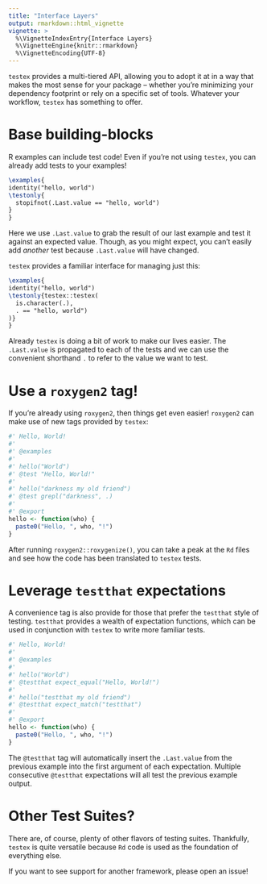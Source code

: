 ```yaml
---
title: "Interface Layers"
output: rmarkdown::html_vignette
vignette: >
  %\VignetteIndexEntry{Interface Layers}
  %\VignetteEngine{knitr::rmarkdown}
  %\VignetteEncoding{UTF-8}
---
```


`testex` provides a multi-tiered API, allowing you to adopt it at in a way
that makes the most sense for your package -- whether you're minimizing your
dependency footprint or rely on a specific set of tools. Whatever your 
workflow, `testex` has something to offer.

# Base building-blocks

R examples can include test code! Even if you're not using `testex`, 
you can already add tests to your examples!

```latex
\examples{
identity("hello, world")
\testonly{
  stopifnot(.Last.value == "hello, world")
}
}
```

Here we use `.Last.value` to grab the result of our last example and test it
against an expected value. Though, as you might expect, you can't easily add
_another_ test because `.Last.value` will have changed. 

`testex` provides a familiar interface for managing just this:

```latex
\examples{
identity("hello, world")
\testonly{testex::testex(
  is.character(.),
  . == "hello, world")
)}
}
```

Already `testex` is doing a bit of work to make our lives easier. The
`.Last.value` is propagated to each of the tests and we can use the convenient
shorthand `.` to refer to the value we want to test.

# Use a `roxygen2` tag!

If you're already using `roxygen2`, then things get even easier! `roxygen2` 
can make use of new tags provided by `testex`:

```r
#' Hello, World!
#' 
#' @examples
#' 
#' hello("World")
#' @test "Hello, World!"
#'
#' hello("darkness my old friend")
#' @test grepl("darkness", .)
#' 
#' @export
hello <- function(who) {
  paste0("Hello, ", who, "!")
}
```

After running `roxygen2::roxygenize()`, you can take a peak at the `Rd` files
and see how the code has been translated to `testex` tests.

# Leverage `testthat` expectations

A convenience tag is also provide for those that prefer the `testthat` style of
testing. `testthat` provides a wealth of expectation functions, which can be 
used in conjunction with `testex` to write more familiar tests. 

```r
#' Hello, World!
#' 
#' @examples
#' 
#' hello("World")
#' @testthat expect_equal("Hello, World!")
#'
#' hello("testthat my old friend")
#' @testthat expect_match("testthat")
#' 
#' @export
hello <- function(who) {
  paste0("Hello, ", who, "!")
}
```

The `@testthat` tag will automatically insert the `.Last.value` from the
previous example into the first argument of each expectation. Multiple
consecutive `@testthat` expectations will all test the previous example output.

# Other Test Suites?

There are, of course, plenty of other flavors of testing suites. Thankfully,
`testex` is quite versatile because `Rd` code is used as the foundation of
everything else. 

If you want to see support for another framework, please open an issue!
